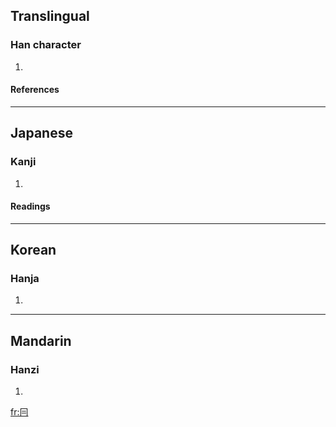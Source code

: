 ==Translingual==
===Han character===
{{Han char|rn=13|rad=冂|as=02|sn=4|four=|canj=月一一 (BMM), X月一一 (XBMM)}}
# {{defn|Han}}
====References====
{{Han ref|kx=0128.320|dkj=01508|dj=0289.120|hdz=10096.150|uh=5183|ud=20867}}
----
==Japanese==
===Kanji===
{{ja-kanji|grade=|rs=冂02}}
# {{defn|Japanese}}
====Readings====
{{ja-readings|on=[[ぼう]] (bō), [[もう]] (mō)|kun=[[ずきん]] (zukin), [[おおう]] (oou)}}
----
==Korean==
===Hanja===
{{ko-hanja|hangeul=모|rv=mo|mr=mo}}
# {{defn|Korean}}
----
==Mandarin==
===Hanzi===
{{cmn-hanzi|pin=[[mào]] ([[mao4]])|wg=mao<sup>4</sup>}}
# {{defn|Mandarin}}

[[fr:冃]]